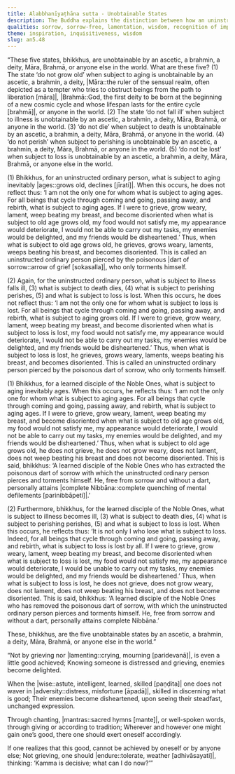 ```yaml
---
title: Alabbhanīyaṭhāna sutta - Unobtainable States
description: The Buddha explains the distinction between how an uninstructed ordinary person and a learned disciple of the Noble Ones respond to the five unobtainable states of aging, illness, death, perishing, and loss.
qualities: sorrow, sorrow-free, lamentation, wisdom, recognition of impermanence, recognition of unsatisfactoriness, wisdom, discernment, quenching, patience
theme: inspiration, inquisitiveness, wisdom
slug: an5.48
---
```


“These five states, bhikkhus, are unobtainable by an ascetic, a brahmin, a deity, Māra, Brahmā, or anyone else in the world. What are these five? (1) The state ‘do not grow old’ when subject to aging is unobtainable by an ascetic, a brahmin, a deity, |Māra::the ruler of the sensual realm, often depicted as a tempter who tries to obstruct beings from the path to liberation [māra]|, |Brahmā::God, the first deity to be born at the beginning of a new cosmic cycle and whose lifespan lasts for the entire cycle [brahmā]|, or anyone in the world. (2) The state ‘do not fall ill’ when subject to illness <collapse>is unobtainable by an ascetic, a brahmin, a deity, Māra, Brahmā, or anyone in the world.</collapse> (3) ‘do not die’ when subject to death <collapse>is unobtainable by an ascetic, a brahmin, a deity, Māra, Brahmā, or anyone in the world.</collapse> (4) ‘do not perish’ when subject to perishing <collapse>is unobtainable by an ascetic, a brahmin, a deity, Māra, Brahmā, or anyone in the world.</collapse> (5) ‘do not be lost’ when subject to loss is unobtainable by an ascetic, a brahmin, a deity, Māra, Brahmā, or anyone else in the world.

(1) Bhikkhus, for an uninstructed ordinary person, what is subject to aging inevitably |ages::grows old, declines [jīrati]|. When this occurs, he does not reflect thus: ‘I am not the only one for whom what is subject to aging ages. For all beings that cycle through coming and going, passing away, and rebirth, what is subject to aging ages. If I were to grieve, grow weary, lament, weep beating my breast, and become disoriented when what is subject to old age grows old, my food would not satisfy me, my appearance would deteriorate, I would not be able to carry out my tasks, my enemies would be delighted, and my friends would be disheartened.’ Thus, when what is subject to old age grows old, he grieves, grows weary, laments, weeps beating his breast, and becomes disoriented. This is called an uninstructed ordinary person pierced by the poisonous |dart of sorrow::arrow of grief [sokasalla]|, who only torments himself.

(2) Again, for the uninstructed ordinary person, what is subject to illness falls ill, (3) what is subject to death dies, (4) what is subject to perishing perishes, (5) and what is subject to loss is lost. When this occurs, he does not reflect thus: ‘I am not the only one for whom what is subject to loss is lost. For all beings that cycle through coming and going, passing away, and rebirth, what is subject to aging grows old. If I were to grieve, grow weary, lament, weep beating my breast, and become disoriented when what is subject to loss is lost, my food would not satisfy me, my appearance would deteriorate, I would not be able to carry out my tasks, my enemies would be delighted, and my friends would be disheartened.’ Thus, when what is subject to loss is lost, he grieves, grows weary, laments, weeps beating his breast, and becomes disoriented. This is called an uninstructed ordinary person pierced by the poisonous dart of sorrow, who only torments himself.

(1) Bhikkhus, for a learned disciple of the Noble Ones, what is subject to aging inevitably ages. When this occurs, he reflects thus: ‘I am not the only one for whom what is subject to aging ages. For all beings that cycle through coming and going, passing away, and rebirth, what is subject to aging ages. If I were to grieve, grow weary, lament, weep beating my breast, and become disoriented when what is subject to old age grows old, my food would not satisfy me, my appearance would deteriorate, I would not be able to carry out my tasks, my enemies would be delighted, and my friends would be disheartened.’ Thus, when what is subject to old age grows old, he does not grieve, he does not grow weary, does not lament, does not weep beating his breast and does not become disoriented. This is said, bhikkhus: ‘A learned disciple of the Noble Ones who has extracted the poisonous dart of sorrow with which the uninstructed ordinary person pierces and torments himself. He, free from sorrow and without a dart, personally attains |complete Nibbāna::complete quenching of mental defilements [parinibbāpeti]|.’

(2) Furthermore, bhikkhus, for the learned disciple of the Noble Ones, what is subject to illness becomes ill, (3) what is subject to death dies, (4) what is subject to perishing perishes, (5) and what is subject to loss is lost. When this occurs, he reflects thus: ‘It is not only I who lose what is subject to loss. Indeed, for all beings that cycle through coming and going, passing away, and rebirth, what is subject to loss is lost by all. If I were to grieve, grow weary, lament, weep beating my breast, and become disoriented when what is subject to loss is lost, my food would not satisfy me, my appearance would deteriorate, I would be unable to carry out my tasks, my enemies would be delighted, and my friends would be disheartened.’ Thus, when what is subject to loss is lost, he does not grieve, does not grow weary, does not lament, does not weep beating his breast, and does not become disoriented. This is said, bhikkhus: ‘A learned disciple of the Noble Ones who has removed the poisonous dart of sorrow, with which the uninstructed ordinary person pierces and torments himself. He, free from sorrow and without a dart, personally attains complete Nibbāna.’

These, bhikkhus, are the five unobtainable states by an ascetic, a brahmin, a deity, Māra, Brahmā, or anyone else in the world.”

“Not by grieving nor |lamenting::crying, mourning [paridevanā]|,
is even a little good achieved;
Knowing someone is distressed and grieving,
enemies become delighted.

When the |wise::astute, intelligent, learned, skilled [paṇḍita]| one does not waver in |adversity::distress, misfortune [āpadā]|,
skilled in discerning what is good;
Their enemies become disheartened,
upon seeing their steadfast, unchanged expression.

Through chanting, |mantras::sacred hymns [mante]|, or well-spoken words,
through giving or according to tradition;
Wherever and however one might gain one’s good,
there one should exert oneself accordingly.

If one realizes that this good,
cannot be achieved by oneself or by anyone else;
Not grieving, one should |endure::tolerate, weather [adhivāsayati]|,
thinking: ‘Kamma is decisive; what can I do now?’”